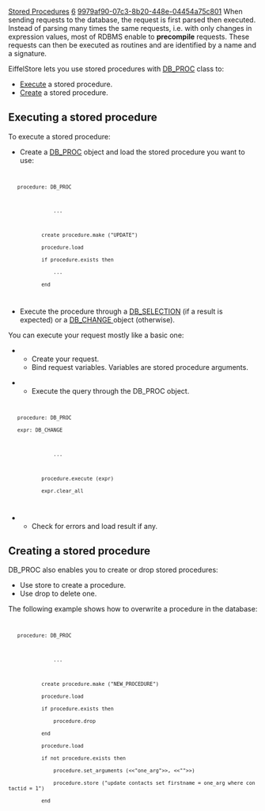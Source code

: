 [[Property:title|Stored Procedures]]
[[Property:weight|6]]
[[Property:uuid|9979af90-07c3-8b20-448e-04454a75c801]]
When sending requests to the database, the request is first parsed then executed. Instead of parsing many times the same requests, i.e. with only changes in expression values, most of RDBMS enable to '''precompile''' requests. These requests can then be executed as routines and are identified by a name and a signature. 

EiffelStore lets you use stored procedures with [[ref:libraries/store/reference/db_proc_flatshort|DB_PROC]]  class to:
*  [[#execute|Execute]]  a stored procedure. 
*  [[#create|Create]]  a stored procedure. 

==Executing a stored procedure==

To execute a stored procedure:
* Create a [[ref:libraries/store/reference/db_proc_flatshort|DB_PROC]]  object and load the stored procedure you want to use:
<code>
    procedure: DB_PROC

                ...

            create procedure.make ("UPDATE")
            procedure.load
            if procedure.exists then
                ...
            end
</code>

* Execute the procedure through a [[ref:libraries/store/reference/db_selection_chart|DB_SELECTION]]  (if a result is expected) or a [[ref:libraries/store/reference/db_change_chart|DB_CHANGE ]] object (otherwise). 

{{note|Requests with a result ([[ref:libraries/store/reference/db_selection_chart|DB_SELECTION]] ) or without ([[ref:libraries/store/reference/db_change_chart|DB_CHANGE]] ) are both abstract '''expressions'''. DB_PROC executes an abstract expression using an object of [[ref:libraries/store/reference/db_expression_chart|DB_EXPRESSION]]  type, which corresponds to an abstract expression. [[ref:libraries/store/reference/db_selection_chart|DB_SELECTION]]  and [[ref:libraries/store/reference/db_change_chart|DB_CHANGE]]  inherits from [[ref:libraries/store/reference/db_expression_chart|DB_EXPRESSION]] . }}

You can execute your request mostly like a basic one: 
** Create your request.
** Bind request variables. Variables are stored procedure arguments. 

{{note|Take a look at how to [[Query variables|bind variables]]  to a query. }}

** Execute the query through the DB_PROC object.
<code>
    procedure: DB_PROC
    expr: DB_CHANGE

                ...

            procedure.execute (expr)
            expr.clear_all
</code>

** Check for errors and load result if any. 


==Creating a stored procedure==

DB_PROC also enables you to create or drop stored procedures: 
* Use store to create a procedure.
* Use drop to delete one. 
The following example shows how to overwrite a procedure in the database: 
<code>
    procedure: DB_PROC

                ...

            create procedure.make ("NEW_PROCEDURE")
            procedure.load
            if procedure.exists then
                procedure.drop
            end
            procedure.load
            if not procedure.exists then
                procedure.set_arguments (<<"one_arg">>, <<"">>)
                procedure.store ("update contacts set firstname = one_arg where contactid = 1")
            end
</code>


{{seealso|<br/>
[[Database Selection|Performing a database selection.]]  <br/>
[[Data Object Coupling|Coupling database data and Eiffel objects.]]  <br/>
}}




